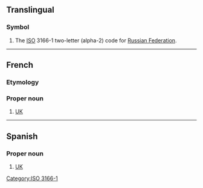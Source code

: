 {{also|Appendix:Variations of "ru"}}
==Translingual==

===Symbol===
{{head|mul|symbol}}

# The [[ISO]] 3166-1 two-letter (alpha-2) code for [[Russian Federation]].

[[Category:ISO 3166-1]]

----

==French==

===Etymology===
{{initialism of|Royaume-Uni|lang=fr}}

===Proper noun===
{{fr-proper noun|m}}

# [[UK]] {{gloss|United Kingdom}}
----
==Spanish==

===Proper noun===
{{es-proper noun|m}}

# {{initialism of|lang=es|Reino Unido}} [[UK]]